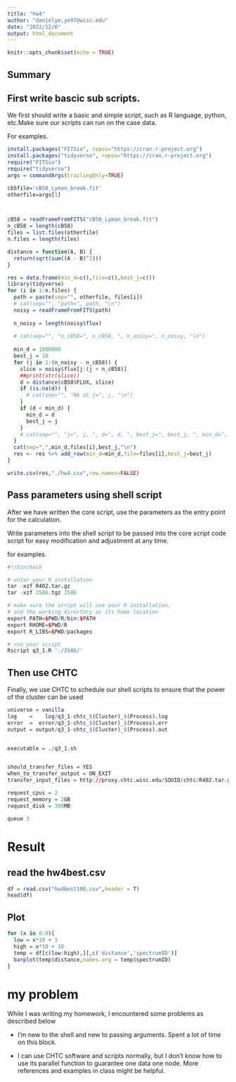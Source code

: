 ```yaml
---
title: "hw4"
author: "danielye,ye97@wisc.edu"
date: "2022/12/6"
output: html_document
---
```


```r
knitr::opts_chunk$set(echo = TRUE)
```


## Summary

## First write bascic sub scripts. 
We first should  write a basic and simple script, such as R language, python, etc.Make sure our scripts can run on the case data.

For examples.

```r
install.packages("FITSio", repos="https://cran.r-project.org")
install.packages("tidyverse", repos="https://cran.r-project.org")
require("FITSio")
require("tidyverse")
args = commandArgs(trailingOnly=TRUE)

cb5file='cB58_Lyman_break.fit'
otherfile=args[1]



cB58 = readFrameFromFITS("cB58_Lyman_break.fit")
n_cB58 = length(cB58)
files = list.files(otherfile)
n.files = length(files)

distance = function(A, B) {
  return(sqrt(sum((A - B)^2)))
}

res = data.frame(min_d=c(),file=c(),best_j=c())
library(tidyverse)
for (i in 1:n.files) {
  path = paste(sep="", otherfile, files[i])
  # cat(sep="", "path=", path, "\n")
  noisy = readFrameFromFITS(path)
  
  n_noisy = length(noisy$flux)
  
  # cat(sep="", "n_cB58=", n_cB58, ", n_noisy=", n_noisy, "\n")
  
  min_d = 1000000
  best_j = 10
  for (j in 1:(n_noisy - n_cB58)) {
    slice = noisy$flux[j:(j + n_cB58)]
    ##print(str(slice))
    d = distance(cB58$FLUX, slice)
    if (is.na(d)) {
      # cat(sep="", "NA at j=", j, "\n")
    }
    if (d < min_d) {
      min_d = d
      best_j = j
    }
    # cat(sep="", "j=", j, ", d=", d, ", best_j=", best_j, ", min_d=", min_d, "\n")
  }
  cat(sep=",",min_d,files[i],best_j,"\n")
  res <- res %>% add_row(min_d=min_d,file=files[i],best_j=best_j)
}

write.csv(res,"./hw4.csv",row.names=FALSE)

```



## Pass parameters using shell script
After we have written the core script, use the parameters as the entry point for the calculation.

Write parameters into the shell script to be passed into the core script code script for easy modification and adjustment at any time.

for examples.

```r
#!/bin/bash

# untar your R installation
tar -xzf R402.tar.gz
tar -xzf 3586.tgz 3586

# make sure the script will use your R installation, 
# and the working directory as its home location
export PATH=$PWD/R/bin:$PATH
export RHOME=$PWD/R
export R_LIBS=$PWD/packages

# run your script
Rscript q3_1.R './3586/'

```



## Then use CHTC

Finally, we use CHTC to schedule our shell scripts to ensure that the power of the cluster can be used


```r
universe = vanilla
log    =    log/q3_1-chtc_$(Cluster)_$(Process).log
error  =  error/q3_1-chtc_$(Cluster)_$(Process).err
output = output/q3_1-chtc_$(Cluster)_$(Process).out


executable = ./q3_1.sh


should_transfer_files = YES
when_to_transfer_output = ON_EXIT
transfer_input_files = http://proxy.chtc.wisc.edu/SQUID/chtc/R402.tar.gz,q3_1.R, /home/groups/STAT605/boss/cB58_Lyman_break.fit,/home/groups/STAT605/boss/tgz/3586.tgz

request_cpus = 2
request_memory = 2GB
request_disk = 300MB

queue 3
```







# Result

## read the hw4best.csv

```r
df = read.csv("hw4best100.csv",header = T)
head(df)
```



## Plot 

```r
for (x in 0:9){
  low = x*10 + 1
  high = x*10 + 10
  temp = df[c(low:high),][,c('distance','spectrumID')]
  barplot(temp$distance,names.arg = temp$spectrumID)
}

```



# my problem
While I was writing my homework, I encountered some problems as described below

- I'm new to the shell and new to passing arguments. Spent a lot of time on this block.

- I can use CHTC software and scripts normally, but I don't know how to use its parallel function to guarantee one data one node. More references and examples in class might be helpful.















